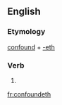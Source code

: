 ==English==

===Etymology===
[[confound]] + [[-eth]]

===Verb===
{{en-verb form}}

# {{archaic third-person singular of|confound}}

[[fr:confoundeth]]